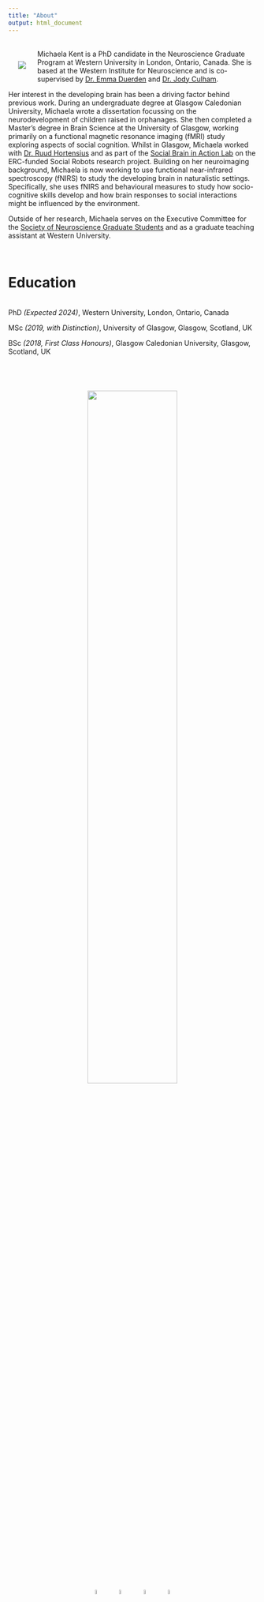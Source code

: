 ```yaml
---
title: "About"
output: html_document
---
```


<div class="polaroid">
  <img src="images/MichaelaKent_headshot.jpg" align="left" style="padding-right: 20px; padding-left: 20px;" vspace="40"> 
</div>

<br>
Michaela Kent is a PhD candidate in the Neuroscience Graduate Program at Western University in London, Ontario, Canada. She is based at the Western Institute for Neuroscience and is co-supervised by [Dr. Emma Duerden](https://www.developingbrain.ca/) and [Dr. Jody Culham](http://www.culhamlab.com/).


Her interest in the developing brain has been a driving factor behind previous work. During an undergraduate degree at Glasgow Caledonian University, Michaela wrote a dissertation focussing on the neurodevelopment of children raised in orphanages. She then completed a Master's degree in Brain Science at the University of Glasgow, working primarily on a functional magnetic resonance imaging (fMRI) study exploring aspects of social cognition. Whilst in Glasgow, Michaela worked with [Dr. Ruud Hortensius](http://www.ruudhortensius.nl/) and as part of the [Social Brain in Action Lab](https://www.so-bots.com/) on the ERC-funded Social Robots research project. Building on her neuroimaging background, Michaela is now working to use functional near-infrared spectroscopy (fNIRS) to study the developing brain in naturalistic settings. Specifically, she uses fNIRS and behavioural measures to study how socio-cognitive skills develop and how brain responses to social interactions might be influenced by the environment. 


Outside of her research, Michaela serves on the Executive Committee for the [Society of Neuroscience Graduate Students](https://songsuwo.ca/execs) and as a graduate teaching assistant at Western University. 

<br>

# Education

<br>
PhD *(Expected 2024)*, Western University, London, Ontario, Canada

MSc *(2019, with Distinction)*, University of Glasgow, Glasgow, Scotland, UK

BSc *(2018, First Class Honours)*, Glasgow Caledonian University, Glasgow, Scotland, UK
<br>
<br>
<center>
<img src="images/MichaelaKent_Robot.JPG" vspace="40" width="60%">


<br>
<center>
<a href= mailto:mkent28@uwo.ca> <img src="logos/envelope-solid.svg" style="width:5%" hspace="10"></a>
<a href=http://github.com/michaelakent/> <img src="logos/github-brands.svg" style="width:5%" hspace="10"></a>
<a href=https://twitter.com/michaelakent_> <img src="logos/twitter-brands.svg" style="width:5%" hspace="10"></a>
<a href=https://www.linkedin.com/in/michaelakent/> <img src="logos/linkedin-in-brands.svg" style="width:5%" hspace="10"></a>


